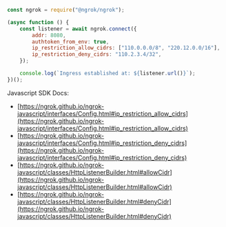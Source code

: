 ```jsx
const ngrok = require("@ngrok/ngrok");

(async function () {
	const listener = await ngrok.connect({
		addr: 8080,
		authtoken_from_env: true,
		ip_restriction_allow_cidrs: ["110.0.0.0/8", "220.12.0.0/16"],
		ip_restriction_deny_cidrs: "110.2.3.4/32",
	});

	console.log(`Ingress established at: ${listener.url()}`);
})();
```

Javascript SDK Docs:

- [https://ngrok.github.io/ngrok-javascript/interfaces/Config.html#ip_restriction_allow_cidrs](https://ngrok.github.io/ngrok-javascript/interfaces/Config.html#ip_restriction_allow_cidrs)
- [https://ngrok.github.io/ngrok-javascript/interfaces/Config.html#ip_restriction_deny_cidrs](https://ngrok.github.io/ngrok-javascript/interfaces/Config.html#ip_restriction_deny_cidrs)
- [https://ngrok.github.io/ngrok-javascript/classes/HttpListenerBuilder.html#allowCidr](https://ngrok.github.io/ngrok-javascript/classes/HttpListenerBuilder.html#allowCidr)
- [https://ngrok.github.io/ngrok-javascript/classes/HttpListenerBuilder.html#denyCidr](https://ngrok.github.io/ngrok-javascript/classes/HttpListenerBuilder.html#denyCidr)
